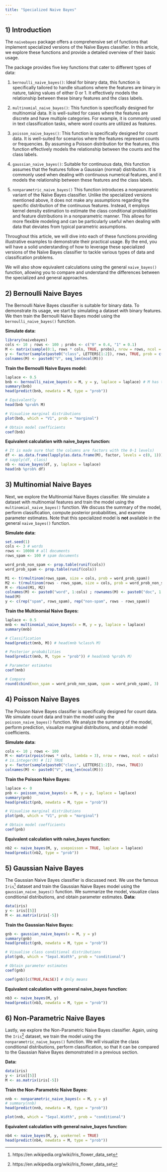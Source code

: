 ```yaml
---
title: "Specialized Naive Bayes"
---
```


## 1) Introduction

The `naivebayes` package offers a comprehensive set of functions that implement specialized versions of the Na&iuml;ve Bayes classifier. In this article, we explore these functions and provide a detailed overview of their basic usage.

The package provides five key functions that cater to different types of data:

1. `bernoulli_naive_bayes()`: Ideal for binary data, this function is specifically tailored to handle situations where the features are binary in nature, taking values of either 0 or 1. It effectively models the relationship between these binary features and the class labels.

2. `multinomial_naive_bayes()`: This function is specifically designed for multinomial data. It is well-suited for cases where the features are discrete and have multiple categories. For example, it is commonly used in text classification tasks, where word counts are utilized as features.

3. `poisson_naive_bayes()`: This function is specifically designed for count data. It is well-suited for scenarios where the features represent counts or frequencies. By assuming a Poisson distribution for the features, this function effectively models the relationship between the counts and the class labels.

4. `gaussian_naive_bayes()`: Suitable for continuous data, this function assumes that the features follow a Gaussian (normal) distribution. It is commonly used when dealing with continuous numerical features, and it models the relationship between these features and the class labels.

5. `nonparametric_naive_bayes()` This function introduces a nonparametric variant of the Naïve Bayes classifier. Unlike the specialized versions mentioned above, it does not make any assumptions regarding the specific distribution of the continuous features. Instead, it employs kernel density estimation to estimate the class conditional probabilities and feature distributions in a nonparametric manner. This allows for more flexible modeling and can be particularly useful when dealing with data that deviates from typical parametric assumptions.

Throughout this article, we will dive into each of these functions providing illustrative examples to demonstrate their practical usage. By the end, you will have a solid understanding of how to leverage these specialized versions of the Naïve Bayes classifier to tackle various types of data and classification problems.

We will also show equivalent calculations using the general `naive_bayes()` function, allowing you to compare and understand the differences between the specialized and general approaches.


## 2) Bernoulli Naive Bayes

The Bernoulli Naive Bayes classifier is suitable for binary data. To demonstrate its usage, we start by simulating a dataset with binary features. We then train the Bernoulli Naive Bayes model using the `bernoulli_naive_bayes()` function. 


**Simulate data:**

```r
library(naivebayes)
cols <- 10 ; rows <- 100 ; probs <- c("0" = 0.4, "1" = 0.1)
M <- matrix(sample(0:1, rows * cols, TRUE, probs), nrow = rows, ncol = cols)
y <- factor(sample(paste0("class", LETTERS[1:2]), rows, TRUE, prob = c(0.3, 0.7)))
colnames(M) <- paste0("V", seq_len(ncol(M)))
```

**Train the Bernoulli Naive Bayes model:**

```r
laplace <- 0.5
bnb <- bernoulli_naive_bayes(x = M, y = y, laplace = laplace) # M has to be a matrix
summary(bnb)
head(predict(bnb, newdata = M, type = "prob")) 

# Equivalently
head(bnb %prob% M)

# Visualise marginal distributions
plot(bnb, which = "V1", prob = "marginal")

# Obtain model coefficients
coef(bnb)
```


**Equivalent calculation with naive_bayes function:**

```r
# It is made sure that the columns are factors with the 0-1 levels)
df <- as.data.frame(lapply(as.data.frame(M), factor, levels = c(0, 1)))
# sapply(df, class)
nb <- naive_bayes(df, y, laplace = laplace)
head(nb %prob% df)
```



## 3) Multinomial Naive Bayes

Next, we explore the Multinomial Naive Bayes classifier. We simulate a dataset with multinomial features and train the model using the `multinomial_naive_bayes()` function. We discuss the summary of the model, perform classification, compute posterior probabilities, and examine parameter estimates. Note that this specialized model is **not** available in the general `naive_bayes()` function.

**Simulate data:**

```r
set.seed(1)
cols <- 3 # words
rows <- 10000 # all documents
rows_spam <- 100 # spam documents

word_prob_non_spam <- prop.table(runif(cols))
word_prob_spam <- prop.table(runif(cols))

M1 <- t(rmultinom(rows_spam, size = cols, prob = word_prob_spam))
M2 <- t(rmultinom(rows - rows_spam, size = cols, prob = word_prob_non_spam))
M <- rbind(M1, M2)
colnames(M) <- paste0("word", 1:cols) ; rownames(M) <- paste0("doc", 1:rows)
head(M)
y <- c(rep("spam", rows_spam), rep("non-spam", rows - rows_spam))
```

**Train the Multinomial Naive Bayes:**

```r
laplace <- 0.5
mnb <- multinomial_naive_bayes(x = M, y = y, laplace = laplace)
summary(mnb)

# Classification
head(predict(mnb, M)) # head(mnb %class% M)

# Posterior probabilities
head(predict(mnb, M, type = "prob")) # head(mnb %prob% M)

# Parameter estimates
coef(mnb)

# Compare
round(cbind(non_spam = word_prob_non_spam, spam = word_prob_spam), 3)
```

## 4) Poisson Naive Bayes

The Poisson Naive Bayes classifier is specifically designed for count data. We simulate count data and train the model using the `poisson_naive_bayes()` function. We analyze the summary of the model, perform prediction, visualize marginal distributions, and obtain model coefficients. 

**Simulate data:**

```r
cols <- 10 ; rows <- 100
M <- matrix(rpois(rows * cols, lambda = 3), nrow = rows, ncol = cols)
# is.integer(M) # [1] TRUE
y <- factor(sample(paste0("class", LETTERS[1:2]), rows, TRUE))
colnames(M) <- paste0("V", seq_len(ncol(M)))
```

**Train the Poisson Naive Bayes:**

```r
laplace <- 0
pnb <- poisson_naive_bayes(x = M, y = y, laplace = laplace)
summary(pnb)
head(predict(pnb, newdata = M, type = "prob"))

# Visualise marginal distributions
plot(pnb, which = "V1", prob = "marginal")

# Obtain model coefficients
coef(pnb)
```

**Equivalent calculation with naive_bayes function:**

```r
nb2 <- naive_bayes(M, y, usepoisson = TRUE, laplace = laplace)
head(predict(nb2, type = "prob"))
```



## 5) Gaussian Naive Bayes

The Gaussian Naive Bayes classifier is discussed next. We use the famous `Iris`^[https://en.wikipedia.org/wiki/Iris_flower_data_set] dataset and train the Gaussian Naive Bayes model using the `gaussian_naive_bayes()` function. We summarize the model, visualize class conditional distributions, and obtain parameter estimates. 
**Data:**

```r
data(iris)
y <- iris[[5]]
M <- as.matrix(iris[-5])
```

**Train the Gaussian Naive Bayes:**

```r
gnb <- gaussian_naive_bayes(x = M, y = y)
summary(gnb)
head(predict(gnb, newdata = M, type = "prob"))

# Visualise class conditional distributions
plot(gnb, which = "Sepal.Width", prob = "conditional")

# Obtain parameter estimates
coef(gnb)

coef(gnb)[c(TRUE,FALSE)] # Only means
```

**Equivalent calculation with general naive_bayes function:**

```r
nb3 <- naive_bayes(M, y)
head(predict(nb3, newdata = M, type = "prob"))
```


## 6) Non-Parametric Naive Bayes

Lastly, we explore the Non-Parametric Naive Bayes classifier. Again, using the `Iris`^[https://en.wikipedia.org/wiki/Iris_flower_data_set] dataset, we train the model using the `nonparametric_naive_bayes()` function. We will visualize the class conditional distributions, perform classification, so that it can be compared to the Gaussian Naive Bayes demonstrated in a previous section.

**Data:**

```r
data(iris)
y <- iris[[5]]
M <- as.matrix(iris[-5])
```

**Train the Non-Parametric Naive Bayes:**

```r
nnb <- nonparametric_naive_bayes(x = M, y = y)
# summary(nnb)
head(predict(nnb, newdata = M, type = "prob"))

plot(nnb, which = "Sepal.Width", prob = "conditional")
```

**Equivalent calculation with general naive_bayes function:**

```r
nb4 <- naive_bayes(M, y, usekernel = TRUE)
head(predict(nb4, newdata = M, type = "prob"))
```
